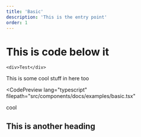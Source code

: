 ```yaml
---
title: 'Basic'
description: 'This is the entry point'
order: 1
---
```


# This is code below it

```tsx
<div>Test</div>
```

This is some cool stuff in here too

<CodePreview
  lang="typescript"
  filepath="src/components/docs/examples/basic.tsx"
>
  <div className="cool text-pink-700">cool</div>
</CodePreview>

## This is another heading
